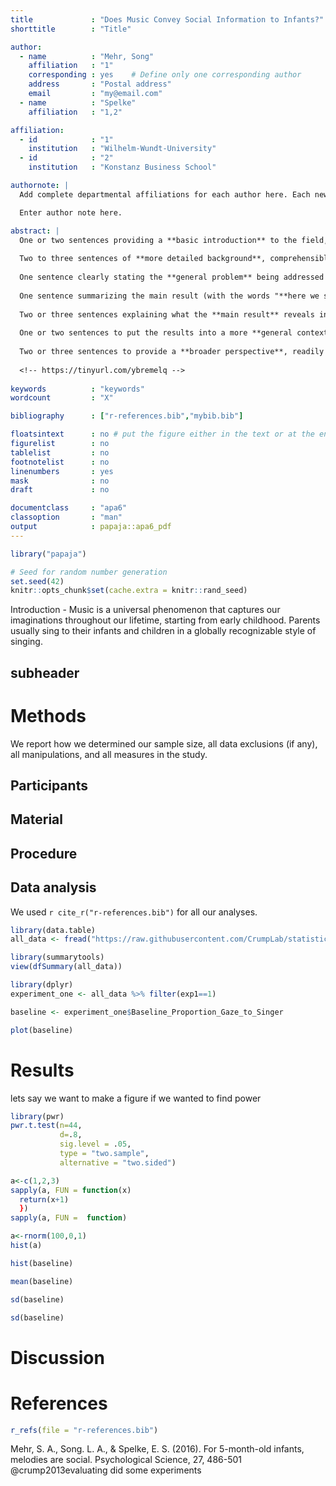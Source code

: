 ```yaml
---
title             : "Does Music Convey Social Information to Infants?"
shorttitle        : "Title"

author: 
  - name          : "Mehr, Song"
    affiliation   : "1"
    corresponding : yes    # Define only one corresponding author
    address       : "Postal address"
    email         : "my@email.com"
  - name          : "Spelke"
    affiliation   : "1,2"

affiliation:
  - id            : "1"
    institution   : "Wilhelm-Wundt-University"
  - id            : "2"
    institution   : "Konstanz Business School"

authornote: |
  Add complete departmental affiliations for each author here. Each new line herein must be indented, like this line.

  Enter author note here.

abstract: |
  One or two sentences providing a **basic introduction** to the field,  comprehensible to a scientist in any discipline. Five month old infants were exposed to one of two novel songs containing different melodies with lyrics and rhythms being the same. Infants either heard the songs through a toy in which their parent's voice was recorded or was sung live by a friendly unfamiliar person initially and later through video recording. Infant's selective attention was tested by having them listen to two presentations of either familiar or unfamiliar songs. Infants payed attention to the familiar song, sung by their parent in the past. No infant preference was observed between the toy onto which parent's voice was recorde or a video recording of an unfamiliar person, briefly met by an infant initially. Infants in the later two conditions retained the memory of the melody for longer than 8 months. These findings suggest that songs performed by parents at home convey social meaning to a child.  
  
  Two to three sentences of **more detailed background**, comprehensible  to scientists in related disciplines.
  
  One sentence clearly stating the **general problem** being addressed by  this particular study.
  
  One sentence summarizing the main result (with the words "**here we show**" or their equivalent).
  
  Two or three sentences explaining what the **main result** reveals in direct comparison to what was thought to be the case previously, or how the  main result adds to previous knowledge.
  
  One or two sentences to put the results into a more **general context**.
  
  Two or three sentences to provide a **broader perspective**, readily comprehensible to a scientist in any discipline.
  
  <!-- https://tinyurl.com/ybremelq -->
  
keywords          : "keywords"
wordcount         : "X"

bibliography      : ["r-references.bib","mybib.bib"]

floatsintext      : no # put the figure either in the text or at the end of the paper
figurelist        : no
tablelist         : no
footnotelist      : no
linenumbers       : yes
mask              : no
draft             : no

documentclass     : "apa6"
classoption       : "man"
output            : papaja::apa6_pdf
---
```


```r
library("papaja")
```

```r
# Seed for random number generation
set.seed(42)
knitr::opts_chunk$set(cache.extra = knitr::rand_seed)
```

Introduction - Music is a universal phenomenon that captures our imaginations throughout our lifetime, starting from early childhood. Parents usually sing to their infants and children in a globally recognizable style of singing.

## subheader

# Methods
We report how we determined our sample size, all data exclusions (if any), all manipulations, and all measures in the study. <!-- 21-word solution (Simmons, Nelson & Simonsohn, 2012; retrieved from http://ssrn.com/abstract=2160588) -->

## Participants

## Material

## Procedure

## Data analysis
We used `r cite_r("r-references.bib")` for all our analyses.
```r
library(data.table)
all_data <- fread("https://raw.githubusercontent.com/CrumpLab/statisticsLab/master/data/MehrSongSpelke2016.csv")
```

```r
library(summarytools)
view(dfSummary(all_data))
```



```r
library(dplyr)
experiment_one <- all_data %>% filter(exp1==1)
```

```r
baseline <- experiment_one$Baseline_Proportion_Gaze_to_Singer
```


```r
plot(baseline)
```

# Results
lets say we want to make a figure
if we wanted to find power
```r
library(pwr)
pwr.t.test(n=44,
           d=.8,
           sig.level = .05,
           type = "two.sample",
           alternative = "two.sided")
```

```r
a<-c(1,2,3)
sapply(a, FUN = function(x)
  return(x+1)
  })
sapply(a, FUN =  function)
```

```r
a<-rnorm(100,0,1)
hist(a)
```

```r
hist(baseline)
```
```r
mean(baseline)
```

```r
sd(baseline)
```

```r
sd(baseline)
```
# Discussion


\newpage

# References
```r
r_refs(file = "r-references.bib")
```

Mehr, S. A., Song. L. A., & Spelke, E. S. (2016). For 5-month-old infants, melodies are social. Psychological Science, 27, 486-501
@crump2013evaluating did some experiments

\begingroup
\setlength{\parindent}{-0.5in}
\setlength{\leftskip}{0.5in}

<div id = "refs"></div>
\endgroup
